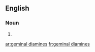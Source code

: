 ==English==

===Noun===
{{head|en|head=[[geminal]] [[diamines]]}}

# {{plural of|geminal diamine}}

[[ar:geminal diamines]]
[[fr:geminal diamines]]